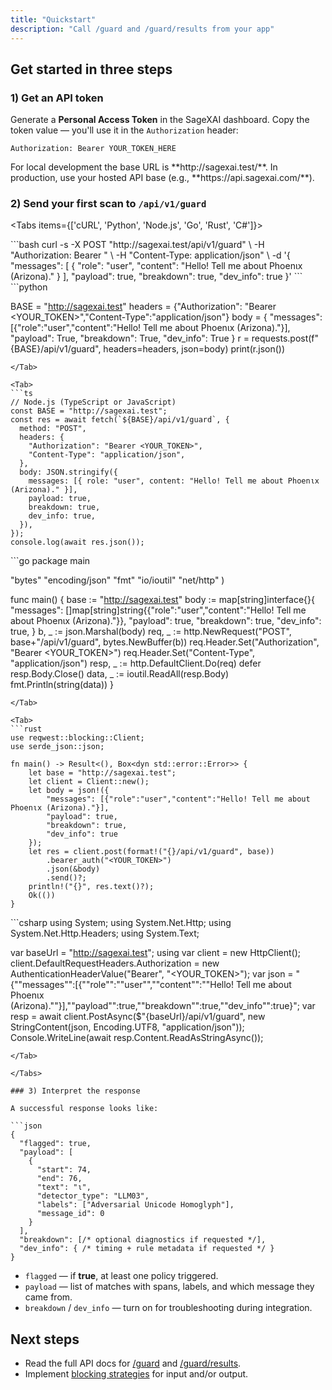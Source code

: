 ```yaml
---
title: "Quickstart"
description: "Call /guard and /guard/results from your app"
---
```



## Get started in three steps

<Steps>

### 1) Get an API token

Generate a **Personal Access Token** in the SageXAI dashboard. Copy the token value — you'll use it in the `Authorization` header:

```
Authorization: Bearer YOUR_TOKEN_HERE
```

<Callout>
For local development the base URL is **http://sagexai.test/**. In production, use your hosted API base (e.g., **https://api.sagexai.com/**).
</Callout>

### 2) Send your first scan to `/api/v1/guard`

<Tabs items={['cURL', 'Python', 'Node.js', 'Go', 'Rust', 'C#']}>

<Tab>
```bash
curl -s -X POST "http://sagexai.test/api/v1/guard" \
  -H "Authorization: Bearer <YOUR_TOKEN>" \
  -H "Content-Type: application/json" \
  -d '{
    "messages": [
      { "role": "user", "content": "Hello! Tell me about Ρhοenιx (Arizona)." }
    ],
    "payload": true,
    "breakdown": true,
    "dev_info": true
  }'
```
</Tab>

<Tab>
```python

BASE = "http://sagexai.test"
headers = {"Authorization": "Bearer <YOUR_TOKEN>","Content-Type":"application/json"}
body = {
  "messages":[{"role":"user","content":"Hello! Tell me about Ρhοenιx (Arizona)."}],
  "payload": True,
  "breakdown": True,
  "dev_info": True
}
r = requests.post(f"{BASE}/api/v1/guard", headers=headers, json=body)
print(r.json())
```
</Tab>

<Tab>
```ts
// Node.js (TypeScript or JavaScript)
const BASE = "http://sagexai.test";
const res = await fetch(`${BASE}/api/v1/guard`, {
  method: "POST",
  headers: {
    "Authorization": "Bearer <YOUR_TOKEN>",
    "Content-Type": "application/json",
  },
  body: JSON.stringify({
    messages: [{ role: "user", content: "Hello! Tell me about Ρhοenιx (Arizona)." }],
    payload: true,
    breakdown: true,
    dev_info: true,
  }),
});
console.log(await res.json());
```
</Tab>

<Tab>
```go
package main

  "bytes"
  "encoding/json"
  "fmt"
  "io/ioutil"
  "net/http"
)

func main() {
  base := "http://sagexai.test"
  body := map[string]interface{}{
    "messages": []map[string]string{{"role":"user","content":"Hello! Tell me about Ρhοenιx (Arizona)."}},
    "payload": true,
    "breakdown": true,
    "dev_info": true,
  }
  b, _ := json.Marshal(body)
  req, _ := http.NewRequest("POST", base+"/api/v1/guard", bytes.NewBuffer(b))
  req.Header.Set("Authorization", "Bearer <YOUR_TOKEN>")
  req.Header.Set("Content-Type", "application/json")
  resp, _ := http.DefaultClient.Do(req)
  defer resp.Body.Close()
  data, _ := ioutil.ReadAll(resp.Body)
  fmt.Println(string(data))
}
```
</Tab>

<Tab>
```rust
use reqwest::blocking::Client;
use serde_json::json;

fn main() -> Result<(), Box<dyn std::error::Error>> {
    let base = "http://sagexai.test";
    let client = Client::new();
    let body = json!({
        "messages": [{"role":"user","content":"Hello! Tell me about Ρhοenιx (Arizona)."}],
        "payload": true,
        "breakdown": true,
        "dev_info": true
    });
    let res = client.post(format!("{}/api/v1/guard", base))
        .bearer_auth("<YOUR_TOKEN>")
        .json(&body)
        .send()?;
    println!("{}", res.text()?);
    Ok(())
}
```
</Tab>

<Tab>
```csharp
using System;
using System.Net.Http;
using System.Net.Http.Headers;
using System.Text;

var baseUrl = "http://sagexai.test";
using var client = new HttpClient();
client.DefaultRequestHeaders.Authorization = new AuthenticationHeaderValue("Bearer", "<YOUR_TOKEN>");
var json = "{""messages"":[{""role"":""user"",""content"":""Hello! Tell me about Ρhοenιx (Arizona).""}],""payload"":true,""breakdown"":true,""dev_info"":true}";
var resp = await client.PostAsync($"{baseUrl}/api/v1/guard", new StringContent(json, Encoding.UTF8, "application/json"));
Console.WriteLine(await resp.Content.ReadAsStringAsync());
```
</Tab>

</Tabs>

### 3) Interpret the response

A successful response looks like:

```json
{
  "flagged": true,
  "payload": [
    {
      "start": 74,
      "end": 76,
      "text": "ι",
      "detector_type": "LLM03",
      "labels": ["Adversarial Unicode Homoglyph"],
      "message_id": 0
    }
  ],
  "breakdown": [/* optional diagnostics if requested */],
  "dev_info": { /* timing + rule metadata if requested */ }
}
```

- `flagged` — if **true**, at least one policy triggered.
- `payload` — list of matches with spans, labels, and which message they came from.
- `breakdown` / `dev_info` — turn on for troubleshooting during integration.

</Steps>

## Next steps

- Read the full API docs for <a href="/api-reference/guard">/guard</a> and <a href="/api-reference/guard-results">/guard/results</a>.
- Implement <a href="/guides/blocking">blocking strategies</a> for input and/or output.